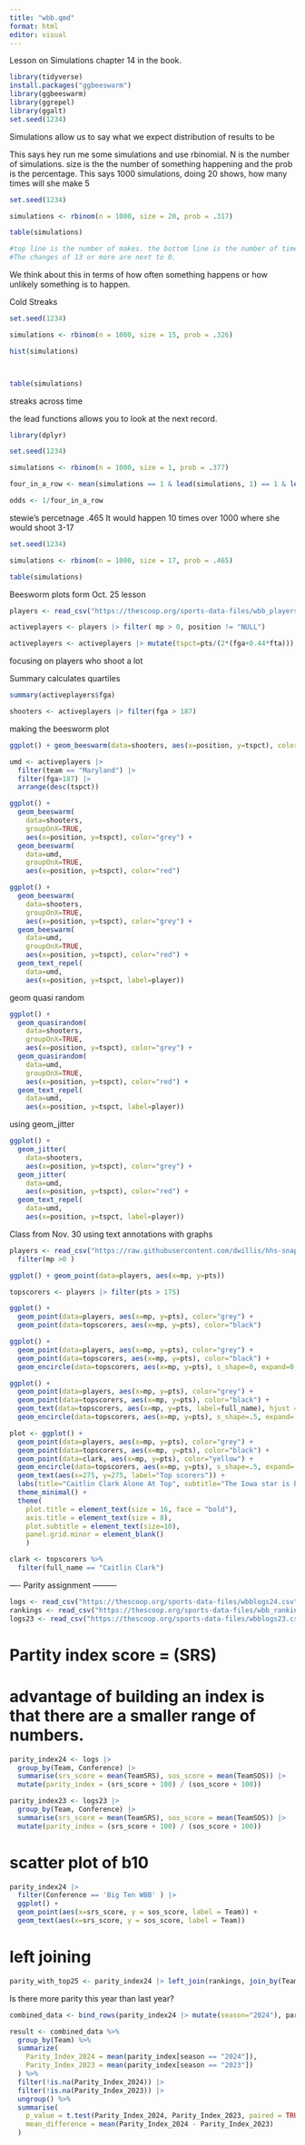```yaml
---
title: "wbb.qmd"
format: html
editor: visual
---
```


Lesson on Simulations chapter 14 in the book.

```r
library(tidyverse)
install.packages("ggbeeswarm")
library(ggbeeswarm)
library(ggrepel)
library(ggalt)
set.seed(1234)
```

Simulations allow us to say what we expect distribution of results to be

This says hey run me some simulations and use rbinomial. N is the number of simulations. size is the the number of something happening and the prob is the percentage. This says 1000 simulations, doing 20 shows, how many times will she make 5

```r
set.seed(1234)

simulations <- rbinom(n = 1000, size = 20, prob = .317)

table(simulations)

#top line is the number of makes. the bottom line is the number of times that outcome happens.
#The changes of 13 or more are next to 0. 
```

We think about this in terms of how often something happens or how unlikely something is to happen.

Cold Streaks

```r

set.seed(1234)

simulations <- rbinom(n = 1000, size = 15, prob = .326)

hist(simulations)



table(simulations)
```

streaks across time

the lead functions allows you to look at the next record.

```r

library(dplyr)

set.seed(1234)

simulations <- rbinom(n = 1000, size = 1, prob = .377)

four_in_a_row <- mean(simulations == 1 & lead(simulations, 1) == 1 & lead(simulations, 2) == 1 & lead(simulations, 3) == 1)

odds <- 1/four_in_a_row
```

stewie's percetnage .465 It would happen 10 times over 1000 where she would shoot 3-17

```r
set.seed(1234)

simulations <- rbinom(n = 1000, size = 17, prob = .465)

table(simulations)
```

Beesworm plots form Oct. 25 lesson

```r
players <- read_csv("https://thescoop.org/sports-data-files/wbb_players_2023.csv")
```

```r
activeplayers <- players |> filter( mp > 0, position != "NULL") 
```

```r
activeplayers <- activeplayers |> mutate(tspct=pts/(2*(fga+0.44*fta)))
```

focusing on players who shoot a lot

Summary calculates quartiles

```r
summary(activeplayers$fga)
```

```r
shooters <- activeplayers |> filter(fga > 187)
```

making the beesworm plot

```r
ggplot() + geom_beeswarm(data=shooters, aes(x=position, y=tspct), color="grey")
```

```r
umd <- activeplayers |> 
  filter(team == "Maryland") |> 
  filter(fga>187) |> 
  arrange(desc(tspct))
```

```r
ggplot() + 
  geom_beeswarm(
    data=shooters, 
    groupOnX=TRUE, 
    aes(x=position, y=tspct), color="grey") + 
  geom_beeswarm(
    data=umd, 
    groupOnX=TRUE, 
    aes(x=position, y=tspct), color="red")
```

```r
ggplot() + 
  geom_beeswarm(
    data=shooters, 
    groupOnX=TRUE, 
    aes(x=position, y=tspct), color="grey") + 
  geom_beeswarm(
    data=umd, 
    groupOnX=TRUE, 
    aes(x=position, y=tspct), color="red") +
  geom_text_repel(
    data=umd, 
    aes(x=position, y=tspct, label=player))
```

geom quasi random

```r
ggplot() + 
  geom_quasirandom(
    data=shooters, 
    groupOnX=TRUE, 
    aes(x=position, y=tspct), color="grey") + 
  geom_quasirandom(
    data=umd, 
    groupOnX=TRUE, 
    aes(x=position, y=tspct), color="red") +
  geom_text_repel(
    data=umd, 
    aes(x=position, y=tspct, label=player))
```

using geom_jitter

```r
ggplot() + 
  geom_jitter(
    data=shooters, 
    aes(x=position, y=tspct), color="grey") + 
  geom_jitter(
    data=umd, 
    aes(x=position, y=tspct), color="red") +
  geom_text_repel(
    data=umd, 
    aes(x=position, y=tspct, label=player))
```

Class from Nov. 30 using text annotations with graphs

```r
players <- read_csv("https://raw.githubusercontent.com/dwillis/hhs-snapshots/main/data/player_totals_20231130.csv") %>% 
  filter(mp >0 )

ggplot() + geom_point(data=players, aes(x=mp, y=pts))

topscorers <- players |> filter(pts > 175)

ggplot() + 
  geom_point(data=players, aes(x=mp, y=pts), color="grey") +
  geom_point(data=topscorers, aes(x=mp, y=pts), color="black")

ggplot() + 
  geom_point(data=players, aes(x=mp, y=pts), color="grey") + 
  geom_point(data=topscorers, aes(x=mp, y=pts), color="black") + 
  geom_encircle(data=topscorers, aes(x=mp, y=pts), s_shape=0, expand=0, colour="red")

ggplot() + 
  geom_point(data=players, aes(x=mp, y=pts), color="grey") + 
  geom_point(data=topscorers, aes(x=mp, y=pts), color="black") + 
  geom_text(data=topscorers, aes(x=mp, y=pts, label=full_name), hjust = 0, vjust=1) +
  geom_encircle(data=topscorers, aes(x=mp, y=pts), s_shape=.5, expand=.03, colour="red")

plot <- ggplot() + 
  geom_point(data=players, aes(x=mp, y=pts), color="grey") + 
  geom_point(data=topscorers, aes(x=mp, y=pts), color="black") +
  geom_point(data=clark, aes(x=mp, y=pts), color="yellow") +
  geom_encircle(data=topscorers, aes(x=mp, y=pts), s_shape=.5, expand=.03, colour="red") +
  geom_text(aes(x=275, y=275, label="Top scorers")) + 
  labs(title="Caitlin Clark Alone At Top", subtitle="The Iowa star is by far the top scorer among all NCAA players", x="Minutes", y="Points") + 
  theme_minimal() + 
  theme(
    plot.title = element_text(size = 16, face = "bold"),
    axis.title = element_text(size = 8), 
    plot.subtitle = element_text(size=10), 
    panel.grid.minor = element_blank()
    )

clark <- topscorers %>% 
  filter(full_name == "Caitlin Clark")

```


---- Parity assignment ---------

```r
logs <- read_csv("https://thescoop.org/sports-data-files/wbblogs24.csv")
rankings <- read_csv("https://thescoop.org/sports-data-files/wbb_rankings.csv")
logs23 <- read_csv("https://thescoop.org/sports-data-files/wbblogs23.csv")
```

# Partity index score = (SRS)
# advantage of building an index is that there are a smaller range of numbers. 
```r
parity_index24 <- logs |> 
  group_by(Team, Conference) |> 
  summarise(srs_score = mean(TeamSRS), sos_score = mean(TeamSOS)) |> 
  mutate(parity_index = (srs_score + 100) / (sos_score + 100))

parity_index23 <- logs23 |> 
  group_by(Team, Conference) |> 
  summarise(srs_score = mean(TeamSRS), sos_score = mean(TeamSOS)) |> 
  mutate(parity_index = (srs_score + 100) / (sos_score + 100))
```

# scatter plot of b10
```r
parity_index24 |> 
  filter(Conference == 'Big Ten WBB' ) |> 
  ggplot() + 
  geom_point(aes(x=srs_score, y = sos_score, label = Team)) +
  geom_text(aes(x=srs_score, y = sos_score, label = Team))
```

# left joining
```r
parity_with_top25 <- parity_index24 |> left_join(rankings, join_by(Team == team))
```

Is there more parity this year than last year?
```r

combined_data <- bind_rows(parity_index24 |> mutate(season="2024"), parity_index23 |> mutate(season = "2023")) 

result <- combined_data %>%
  group_by(Team) %>%
  summarize(
    Parity_Index_2024 = mean(parity_index[season == "2024"]),
    Parity_Index_2023 = mean(parity_index[season == "2023"])
  ) %>%
  filter(!is.na(Parity_Index_2024)) |> 
  filter(!is.na(Parity_Index_2023)) |>
  ungroup() %>%
  summarise(
    p_value = t.test(Parity_Index_2024, Parity_Index_2023, paired = TRUE)$p.value,
    mean_difference = mean(Parity_Index_2024 - Parity_Index_2023)
  )

```